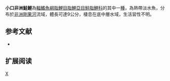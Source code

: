 {{Speciesbox 
| genus = Alestopetersius
| species = leopoldianus
| status = LC
| status_system = IUCN3.1
| authority =  [[Boulenger|Boulenger]], 1899
| synonyms = *''Petersius leopoldianus''<br /><small>Boulenger, 1899</small>
*''Hemigrammopetersius leopoldianus ''<br /><small>Boulenger, 1899</small>
*''Phenacogrammus leopoldianus''<br /><small>Boulenger, 1899</small>
}}
'''小口非洲鮭鯉'''為[[輻鰭魚綱|輻鰭魚綱]][[脂鯉目|脂鯉目]][[脂鯉亞目|脂鯉亞目]][[鮭脂鯉科|鮭脂鯉科]]的其中一[[種|種]]，為熱帶淡水魚，分布於[[非洲|非洲]][[剛果河|剛果河]]流域，體長可達9公分，棲息在底中層水域，生活習性不明。

==参考文献==
{{refbegin}}
*{{FishBase_species|genus=Alestopetersius|species=leopoldianus|year=2014|month=1}}
{{refend}}

== 扩展阅读 ==
{{refbegin}}
{{wikispecies-inline|Alestopetersius leopoldianus|小口非洲鮭鯉}}
{{refend}}

{{Taxonbar|from=Q2876033}}

[[Category:非洲鮭鯉屬|X]]


{{魚類小作品}}